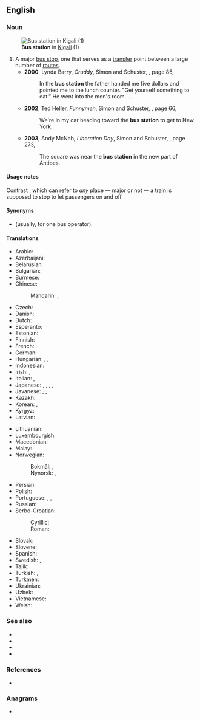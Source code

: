 ==English==
{{wikipedia}}

===Noun===
{{en-noun}}
[[File:Downtown Bus Station.jpg|thumb|'''Bus station''' in [[Kigali]] (1)]]
# A major [[bus stop]], one that serves as a [[transfer]] point between a large number of [[route]]s.
#* '''2000''', Lynda Barry, ''Cruddy'', Simon and Schuster, {{ISBN|0743212177}}, page 85,
#*: In the '''bus station''' the father handed me five dollars and pointed me to the lunch counter. "Get yourself something to eat." He went into the men's room...&nbsp;.
#* '''2002''', Ted Heller, ''Funnymen'', Simon and Schuster, {{ISBN|074324236X}}, page 66,
#*: We're in my car heading toward the '''bus station''' to get to New York.
#* '''2003''', Andy McNab, ''Liberation Day'', Simon and Schuster, {{ISBN|0743483332}}, page 273,
#*: The square was near the '''bus station''' in the new part of Antibes.

====Usage notes====
Contrast {{m|en|train station}}, which can refer to ''any'' place — major or not — a train is supposed to stop to let passengers on and off.

====Synonyms====
* {{l|en|bus depot}} (usually, for one bus operator).

====Translations====
{{trans-top|major bus stop, one that serves as a transfer point between a large number of routes}}
* Arabic: {{t|ar|مَحَطَّة حَافِلَات|f|tr=maḥaṭṭat ḥāfilāt}}
* Azerbaijani: {{t|az|avtovaqzal}}
* Belarusian: {{t|be|аўтавакза́л|m}}
* Bulgarian: {{t+|bg|автога́ра|f}}
* Burmese: {{t+|my|ကားဂိတ်}}
* Chinese:
*: Mandarin: {{t|cmn|[[公共汽車]][[總站]]}}, {{t|cmn|[[公共汽车]][[总站]]|tr=gōnggòng qìchē zǒngzhàn}}
* Czech: {{t|cs|autobusové nádraží|n}}
* Danish: {{t|da|busstation|c}}
* Dutch: {{t+|nl|busstation|f}}
* Esperanto: {{t|eo|busstacio}}
* Estonian: {{t|et|bussijaam}}
* Finnish: {{t+|fi|linja-autoasema}}
* French: {{t+|fr|gare routière|f}}
* German: {{t+|de|Busbahnhof|m}}
* Hungarian: {{t+|hu|buszállomás}}, {{t+|hu|buszpályaudvar}}, {{t|hu|autóbusz-állomás}}
* Indonesian: {{t|id|terminal bus}}
* Irish: {{t|ga|busáras|m}}, {{t|ga|stáisiún bus|m}}
* Italian: {{t|it|stazione degli autobus}}, {{t|it|autostazione|f}}
* Japanese: {{t|ja|バスステーション|tr=basu-sutēshon}}, {{t+|ja|バスターミナル|tr=basu-tāminaru}}, {{t+|ja|バス停|tr=basu-tei|sc=Jpan}}, {{t|ja|バス乗り場|tr=basu-noriba|sc=Jpan}}, {{t|ja|バス停留所|tr=basu-teiryūjo|sc=Jpan}}
* Javanese: {{t|jv|ngebisan}}, {{t|jv|bis-bisan}}, {{t|jv|setanplat}}
* Kazakh: {{t|kk|автовокзал}}
* Korean: {{t+|ko|터미널}}, {{t+|ko|정류장}}
* Kyrgyz: {{t|ky|автовокзал}}
* Latvian: {{t|lv|autoosta|f}}
{{trans-mid}}
* Lithuanian: {{t|lt|autobusų stotis|m}}
* Luxembourgish: {{t|lb|Busgare|f}}
* Macedonian: {{t|mk|автобуска станица|f}}
* Malay: {{t|ms|stesen bas}}
* Norwegian:
*: Bokmål: {{t|nb|busstasjon|m}}, {{t|nb|rutebilstasjon|m}}
*: Nynorsk: {{t|nn|busstasjon|m}}, {{t|nn|rutebilstasjon|m}}
* Persian: {{t|fa|پایانه اتوبوس|tr=pâyâne-ye otobus|sc=fa-Arab}}
* Polish: {{t|pl|dworzec autobusowy|m}}
* Portuguese: {{t|pt|estação de ônibus|f}}, {{t+|pt|rodoviária|f}}, {{t+|pt|central de camionagem|f}}
* Russian: {{t+|ru|автовокза́л|m}}
* Serbo-Croatian:
*: Cyrillic: {{t|sh|аутобусни колодвор|m}}
*: Roman: {{t|sh|autobusni kolodvor|m}}
* Slovak: {{t|sk|autobusová stanica|f}}
* Slovene: {{t|sl|avtobusna postaja|f}}
* Spanish: {{t|es|estación de autobús|f}}
* Swedish: {{t+|sv|busstation|c}}, {{t+|sv|bussterminal|c}}
* Tajik: {{t+|tg|автовокзал}}
* Turkish: {{t+|tr|otogar}}, {{t+|tr|terminal}}
* Turkmen: {{t|tk|awtowokzal}}
* Ukrainian: {{t+|uk|автовокза́л|m}}
* Uzbek: {{t+|uz|avtovokzal}}
* Vietnamese: {{t|vi|bến xe buýt}}
* Welsh: {{t|cy|gorsaf bws|f}}
{{trans-bottom}}

===See also===
* {{l|en|bus stand}}
* {{l|en|bus stop}}
* {{l|en|departure stand}}
* {{l|en|stand}}

===References===
* {{R:Lexico}}

===Anagrams===
* {{anagrams|en|a=abinossttu|sub-station|substation}}

{{topics|en|Buildings|Transport}}